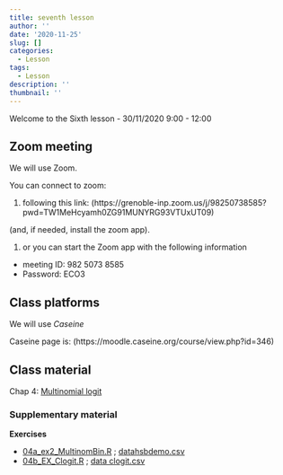 ```yaml
---
title: seventh lesson
author: ''
date: '2020-11-25'
slug: []
categories:
  - Lesson
tags:
  - Lesson
description: ''
thumbnail: ''
---
```



Welcome to the Sixth lesson - 30/11/2020 9:00 - 12:00


## Zoom meeting

We will use Zoom.

You can connect to zoom:

1. following this link: (https://grenoble-inp.zoom.us/j/98250738585?pwd=TW1MeHcyamh0ZG91MUNYRG93VTUxUT09)

(and, if needed, install the zoom app).

1. or you can start the Zoom app with the following information
  + meeting ID:  982 5073 8585
  + Password: ECO3


## Class platforms

We will use *Caseine*

Caseine page is: (https://moodle.caseine.org/course/view.php?id=346)


## Class material

Chap 4: [Multinomial logit](/Data-pdf/040_Multiple_Choice_E3.pdf)


### Supplementary material

**Exercises**
 
 + [04a_ex2_MultinomBin.R](/Data-pdf/04a_ex2_MultinomBin.R)  ;  [datahsbdemo.csv](/Data-pdf/hsbdemo.csv)
 + [04b_EX_Clogit.R](/Data-pdf/04b_EX_Clogit.R)  ;  [data clogit.csv](/Data-pdf/clogit.csv)



